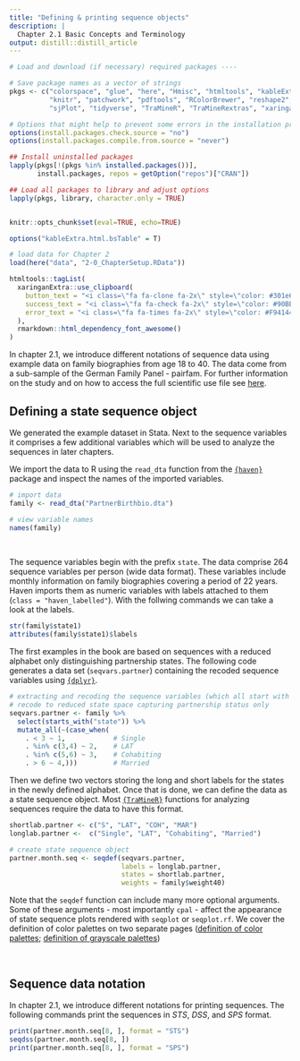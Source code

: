```yaml
---
title: "Defining & printing sequence objects"
description: |
  Chapter 2.1 Basic Concepts and Terminology
output: distill::distill_article
---
```


```r

# Load and download (if necessary) required packages ----

# Save package names as a vector of strings
pkgs <- c("colorspace", "glue", "here", "Hmisc", "htmltools", "kableExtra", 
          "knitr", "patchwork", "pdftools", "RColorBrewer", "reshape2", 
          "sjPlot", "tidyverse", "TraMineR", "TraMineRextras", "xaringanExtra") 

# Options that might help to prevent some errors in the installation process
options(install.packages.check.source = "no")
options(install.packages.compile.from.source = "never")

## Install uninstalled packages
lapply(pkgs[!(pkgs %in% installed.packages())], 
       install.packages, repos = getOption("repos")["CRAN"])

## Load all packages to library and adjust options
lapply(pkgs, library, character.only = TRUE)


knitr::opts_chunk$set(eval=TRUE, echo=TRUE)

options("kableExtra.html.bsTable" = T)

# load data for Chapter 2
load(here("data", "2-0_ChapterSetup.RData"))

```

```r
htmltools::tagList(
  xaringanExtra::use_clipboard(
    button_text = "<i class=\"fa fa-clone fa-2x\" style=\"color: #301e64\"></i>",
    success_text = "<i class=\"fa fa-check fa-2x\" style=\"color: #90BE6D\"></i>",
    error_text = "<i class=\"fa fa-times fa-2x\" style=\"color: #F94144\"></i>"
  ),
  rmarkdown::html_dependency_font_awesome()
)
```

In chapter 2.1, we introduce different notations of sequence data using example data on family biographies from age 18 to 40. The data come from a sub-sample of the German Family Panel - pairfam. For further information on the study and on how to access the full scientific use file see [here](https://www.pairfam.de/en/){target="_blank"}.

## Defining a state sequence object

We generated the example dataset in Stata. Next to the sequence variables it comprises a few additional variables which will be used to analyze the sequences in later chapters.

We import the data to R using the `read_dta` function from the [`{haven}`](https://haven.tidyverse.org/index.html){target="_blank"} package and inspect the names of the imported variables.

```r
# import data
family <- read_dta("PartnerBirthbio.dta")
```

<div class='pre-scrolly'>
```r
# view variable names
names(family)
```
</div>

\  

The sequence variables begin with the prefix `state`. The data comprise 264 sequence variables per person (wide data format). These variables include monthly information on family biographies covering a period of 22 years.
Haven imports them as numeric variables with labels attached to them (`class = "haven_labelled"`). With the follwing commands we can take a look at the labels.

```r
str(family$state1) 
attributes(family$state1)$labels
```

The first examples in the book are based on sequences with a reduced alphabet only distinguishing partnership states. The following code generates a data set (`seqvars.partner`) containing the recoded sequence variables using [`{dplyr}`](https://dplyr.tidyverse.org/index.html){target="_blank"}.

```r
# extracting and recoding the sequence variables (which all start with state)
# recode to reduced state space capturing partnership status only 
seqvars.partner <- family %>%
  select(starts_with("state")) %>%
  mutate_all(~(case_when(
    . < 3 ~ 1,            # Single
    . %in% c(3,4) ~ 2,    # LAT
    . %in% c(5,6) ~ 3,    # Cohabiting
    . > 6 ~ 4,)))         # Married
```

Then we define two vectors storing the long and short labels for the states in the newly defined alphabet. Once that is done, we can define the data as a state sequence object. Most [`{TraMineR}`](http://traminer.unige.ch/){target="_blank"} functions for analyzing sequences require the data to have this format.

```r

shortlab.partner <- c("S", "LAT", "COH", "MAR")
longlab.partner <-  c("Single", "LAT", "Cohabiting", "Married")

# create state sequence object
partner.month.seq <- seqdef(seqvars.partner,
                            labels = longlab.partner,
                            states = shortlab.partner,
                            weights = family$weight40)

```

Note that the `seqdef` function can include many more optional arguments. Some of these arguments - most importantly `cpal` - affect the appearance of state sequence plots rendered with `seqplot` or `seqplot.rf`. We cover the definition of color palettes on two separate pages ([definition of color palettes](rChapter2-4_color.html); [definition of grayscale palettes](rChapter2-4_grayscale.html))  

\  

## Sequence data notation 

In chapter 2.1, we introduce different notations for printing sequences. The following commands print the sequences in *STS*, *DSS*, and *SPS* format.


```r
print(partner.month.seq[8, ], format = "STS")
seqdss(partner.month.seq[8, ])
print(partner.month.seq[8, ], format = "SPS")
```

